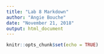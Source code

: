 ```yaml
---
title: "Lab 8 Markdown"
author: "Angie Bouche"
date: "November 21, 2018"
output: html_document
---
```


```r
knitr::opts_chunk$set(echo = TRUE)
```

